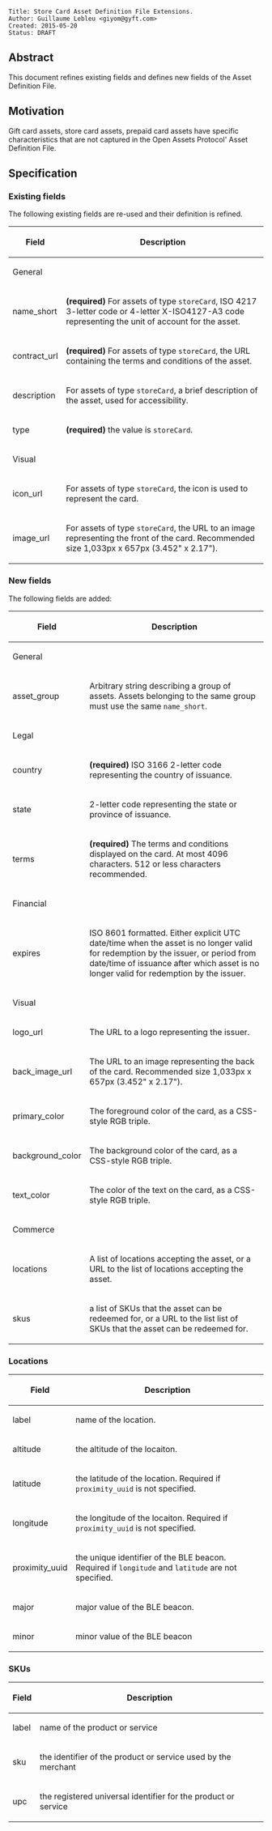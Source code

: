 <pre>
Title: Store Card Asset Definition File Extensions.
Author: Guillaume Lebleu <giyom@gyft.com>
Created: 2015-05-20
Status: DRAFT
</pre>

== Abstract ==

This document refines existing fields and defines new fields of the Asset Definition File.

== Motivation ==

Gift card assets, store card assets, prepaid card assets have specific characteristics that are not captured in the Open Assets Protocol' Asset Definition File.

== Specification ==

=== Existing fields ===

The following existing fields are re-used and their definition is refined.

{| 
! Field !! Description
|-
!colspan="2"| General
|-
! name_short || '''(required)''' For assets of type <code>storeCard</code>, ISO 4217 3-letter code  or 4-letter X-ISO4127-A3 code representing the unit of account for the asset.
|-
! contract_url || '''(required)''' For assets of type <code>storeCard</code>, the URL containing the terms and conditions of the asset.
|-
! description || For assets of type <code>storeCard</code>, a brief description of the asset, used for accessibility.
|-
! type || '''(required)''' the value is <code>storeCard</code>.
|- 
!colspan="2"| Visual
|-
! icon_url || For assets of type <code>storeCard</code>, the icon is used to represent the card.
|-
! image_url || For assets of type <code>storeCard</code>, the URL to an image representing the front of the card. Recommended size 1,033px x 657px (3.452" x 2.17").
|}

=== New fields ===

The following fields are added:

{| 
! Field !! Description
|-
!colspan="2"| General 
|-
! asset_group || Arbitrary string describing a group of assets. Assets belonging to the same group must use the same <code>name_short</code>.
|-
!colspan="2"| Legal
|-
! country || '''(required)''' ISO 3166 2-letter code representing the country of issuance.
|-
! state || 2-letter code representing the state or province of issuance.
|-
! terms || '''(required)''' The terms and conditions displayed on the card. At most 4096 characters. 512 or less characters recommended.
|-
!colspan="2"| Financial
|-
! expires || ISO 8601 formatted. Either explicit UTC date/time when the asset is no longer valid for redemption by the issuer, or period from date/time of issuance after which asset is no longer valid for redemption by the issuer.
|-
!colspan="2"| Visual
|-
! logo_url || The URL to a logo representing the issuer.
|-
! back_image_url || The URL to an image representing the back of the card. Recommended size 1,033px x 657px (3.452" x 2.17").
|-
! primary_color || The foreground color of the card, as a CSS-style RGB triple.
|-
! background_color || The background color of the card, as a CSS-style RGB triple.
|-
! text_color || The color of the text on the card, as a CSS-style RGB triple.
|-
!colspan="2"| Commerce
|-
! locations || A list of locations accepting the asset, or a URL to the list of locations accepting the asset.
|-
! skus || a list of SKUs that the asset can be redeemed for, or a URL to the list list of SKUs that the asset can be redeemed for.
|}

=== Locations ===

{| 
! Field !! Description
|-
! label || name of the location.
|-
! altitude || the altitude of the locaiton.
|-
! latitude || the latitude of the location. Required if <code>proximity_uuid</code> is not specified.
|-
! longitude || the longitude of the locaiton. Required if <code>proximity_uuid</code> is not specified.
|-
! proximity_uuid || the unique identifier of the BLE beacon. Required if <code>longitude</code> and <code>latitude</code> are not specified.
|-
! major || major value of the BLE beacon.
|-
! minor || minor value of the BLE beacon 
|}

=== SKUs ===

{| 
! Field !! Description
|-
! label || name of the product or service
|-
! sku || the identifier of the product or service used by the merchant
|-
! upc || the registered universal identifier for the product or service
|}

